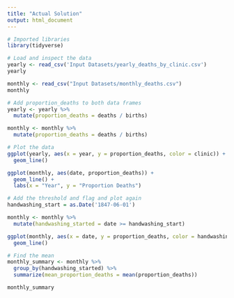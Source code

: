 ```yaml
---
title: "Actual Solution"
output: html_document
---
```


```r
# Imported libraries
library(tidyverse)
```

```r
# Load and inspect the data
yearly <- read_csv('Input Datasets/yearly_deaths_by_clinic.csv')
yearly

monthly <- read_csv("Input Datasets/monthly_deaths.csv")
monthly
```
```r
# Add proportion_deaths to both data frames
yearly <- yearly %>% 
  mutate(proportion_deaths = deaths / births)

monthly <- monthly %>% 
  mutate(proportion_deaths = deaths / births)
```

```r
# Plot the data
ggplot(yearly, aes(x = year, y = proportion_deaths, color = clinic)) +
  geom_line()

ggplot(monthly, aes(date, proportion_deaths)) +
  geom_line() +
  labs(x = "Year", y = "Proportion Deaths")
```
```r
# Add the threshold and flag and plot again
handwashing_start = as.Date('1847-06-01')

monthly <- monthly %>%
  mutate(handwashing_started = date >= handwashing_start)

ggplot(monthly, aes(x = date, y = proportion_deaths, color = handwashing_started)) +
  geom_line()
```
```r
# Find the mean
monthly_summary <- monthly %>% 
  group_by(handwashing_started) %>%
  summarize(mean_proportion_deaths = mean(proportion_deaths))

monthly_summary
```